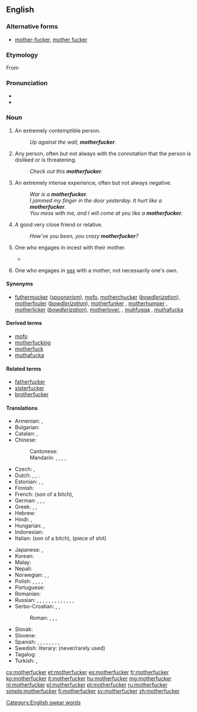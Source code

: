 ==English==

===Alternative forms===
* [[mother-fucker]], [[mother fucker]]

===Etymology===
From {{compound|mother|fucker}}

===Pronunciation===
* {{enPR|mŭth'er-fŭk'er, mŭth'ŭ-fŭk'er}}
* {{audio|en-us-motherfucker.ogg|Audio (US)}}

===Noun===
{{en-noun}}

# {{context|strongly|_|vulgar|offensive}} An extremely contemptible person.
#: ''Up against the wall, '''motherfucker'''.''
# {{context|strongly vulgar}} Any person, often but not always with the connotation that the person is disliked or is threatening.
#: ''Check out this '''motherfucker'''.''
# {{context|markedly vulgar}} An extremely intense experience, often but not always negative.
#: ''War is a '''motherfucker'''.''
#: ''I jammed my finger in the door yesterday. It hurt like a '''motherfucker'''.''
#: ''You mess with me, and I will come at you like a '''motherfucker'''.''
# {{context|teasingly|friendly|jokingly|vulgar}} A good very close friend or relative.
#: ''How’ve you been, you crazy '''motherfucker'''?''
# {{context|literally|vulgar}} One who engages in incest with their mother.
#* {{seeCites}}
# {{context|literally|vulgar}} One who engages in [[sex]] with a mother, not necessarily one's own.

====Synonyms====
* [[futhermucker]] (''[[spoonerism]]''), [[mofo]], [[motherchucker]] (''[[bowdlerization]]''), [[motherfouler]] (''[[bowdlerization]]''), [[motherfunker]] {{qualifier|euphemistic}}, [[motherhumper]] {{qualifier|euphemistic}}, [[motherlicker]] (''[[bowdlerization]]''), [[motherlover]], {{qualifier|euphemistic}}, [[muhfugga]] {{qualifier|African American Vernacular}}, [[muthafucka]] {{qualifier|African American Vernacular}}

====Derived terms====
* [[mofo]]
* [[motherfucking]]
* [[motherfuck]]
* [[muthafucka]]

====Related terms====
* [[fatherfucker]]
* [[sisterfucker]]
* [[brotherfucker]]

====Translations====
{{trans-top|generic term of abuse}}
* Armenian: {{t-|hy|բոզի տղա|tr=bozi tgha|sc=Armn}}, {{t-|hy|բոզի տղեք|p|tr=bozi tgheq|sc=Armn}}
* Bulgarian: {{t+|bg|копеле|tr=kopele}}
* Catalan: {{t-|ca|fill de puta|m}}, {{t-|ca|mal parit|m}}
* Chinese:
*: Cantonese: {{tø|yue|屌你老母|tr=diu2nei3lo3mo3|sc=Hani}}
*: Mandarin: {{t|cmn|傻屄|tr=shǎbī|sc=Hani}}, {{t|cmn|肏你媽|sc=Hani}}, {{t|cmn|肏你妈|tr=cào nǐ mā|sc=Hani}}, {{t|cmn|幹你娘|sc=Hani}}, {{t|cmn|干你娘|tr=gàn nǐ niang|sc=Hani}}
* Czech: {{t+|cs|zkurvysyn|m}}, {{t+|cs|mamrd|m}}
* Dutch: {{t-|nl|moederneuker}} {{qualifier|never used except to be funny}}, {{t-|nl|kankerlijer}}, {{t-|nl|mogool}} {{qualifier|more common}}.
* Estonian: {{t-|et|piider}}, {{t+|et|munn}}, {{t-|et|türapea}}
* Finnish: {{t+|fi|kusipää}}
* French: {{t+|fr|fils de pute}} (son of a bitch), {{t+|fr|enculé de ta mère}}
* German: {{t+|de|Wichser}}, {{t+|de|Arschloch}}, {{t+|de|Drecksau}}, {{t-|de|Mutterficker}} {{qualifier|rare}}
* Greek: {{t-|el|καριόλη|tr=karioli|sc=Grek}}, {{t-|el|παλιογαμιολης|tr=paliogamiolis|sc=Grek}}, {{t-|el|παλιοπαπάρας|tr=paliopaparas|sc=Grek}}
* Hebrew: {{t-|he|בן זונה|tr=ben zona}}
* Hindi: {{t-|hi|मादरचोद|tr=madarchod}}, {{t-|hi|कमीने|tr=kamīnē}}
* Hungarian: {{t+|hu|anyaszomorító}}, {{t-|hu|anyabaszó}}
* Indonesian: {{t+|id|keparat}}
* Italian: {{t+|it|figlio di puttana}} (son of a bitch), {{t-|it|pezzo di merda}} (piece of shit)
{{trans-mid}}
* Japanese: {{t+|ja|くそったれ|tr=kusottare}}, {{t-|ja|貴様|tr=きさま, kisama}}
* Korean: {{qualifier|literally}} {{t-|ko|니기미 씹할놈|tr=nigimi ssiphalnom|sc=Kore}}
* Malay: {{t+|ms|pukimak}}
* Nepali: {{t-|ne|माचिक्ने|tr=machikne|sc=Deva}}
* Norwegian: {{t-|no|drittsekk|m}}, {{t+|no|rasshøl|n}}, {{t-|no|jævel|m}}
* Polish: {{t+|pl|matkojebca|m}} {{qualifier|literally}}, {{t+|pl|skurwysyn|m}}, {{t+|pl|sukinsyn|m}} {{qualifier|both mean son of a bitch}}, {{t-|pl|skurwycórka|f}}, {{t-|pl|sukincórka|f}} {{qualifier|both mean daughter of a bitch}}
* Portuguese: {{qualifier||Brazil; son of a bitch}} {{t+|pt|filho da puta}}
* Romanian: {{t-|ro|nemernic}}
* Russian: {{t-|ru|заёба|m|tr=zajóba}}, {{t+|ru|сука|m|f|tr=súka}}, {{t+|ru|ублюдок|tr=ubljudok}}, {{t+|ru|засранец|m|tr=zasránec}}, {{t+|ru|мудак|m|tr=mudák}}, {{t+|ru|гад|m|tr=gad}}, {{t+|ru|козёл|m|tr=kozjól}}, {{t+|ru|пидорас|m|tr=pidorás|sc=Cyrl}}, {{t+|ru|пидор|m|tr=pídor}}, {{t+|ru|говнюк|m|tr=govnjúk|sc=Cyrl}}, {{t+|ru|падла|m|f|tr=pádla|sc=Cyrl}}, {{t-|ru|мудоёб|m|tr=mudojób|sc=Cyrl}}, {{t+|ru|сволочь|f|tr=svóloč’|sc=Cyrl}}, {{t+|ru|сука|m|f|tr=súka}}
* Serbo-Croatian: {{t-|sh|мамојебац}}, {{t-|sh|бабојебац|sc=Cyrl}}, {{t-|sh|зајебант|sc=Cyrl}}
*: Roman: {{t-|sh|mamojebac}}, {{t-|sh|babojebac}}, {{t-|sh|zajebant}},
* Slovak: {{t-|sk|hajzel}}
* Slovene: {{t-|sl|pizdun}}
* Spanish: {{t+|es|hijo de puta|m}}, {{t-|es|hideputa|m}} {{qualifier|Spain}}, {{t-|es|mal parido}}, {{t+|es|huevón|m}}, {{t+|es|pendejo|m}}, {{t+|es|cojudo|m}}, {{t+|es|cojonudo|m}}, {{t-|es|trolazo|m}}, {{t-|es|rotocafé|m}} {{qualifier|Latin America}}
* Swedish: literary: {{t-|sv|mammaknullare}} (never/rarely used)
* Tagalog: {{t-|tl|putang ina mo}}
* Turkish: {{t+|tr|orospu çocuğu}}, {{t+|tr|piç}}
{{trans-bottom}}

[[Category:English swear words]]

[[cs:motherfucker]]
[[et:motherfucker]]
[[es:motherfucker]]
[[fr:motherfucker]]
[[ko:motherfucker]]
[[it:motherfucker]]
[[hu:motherfucker]]
[[mg:motherfucker]]
[[nl:motherfucker]]
[[pl:motherfucker]]
[[pt:motherfucker]]
[[ru:motherfucker]]
[[simple:motherfucker]]
[[fi:motherfucker]]
[[sv:motherfucker]]
[[zh:motherfucker]]